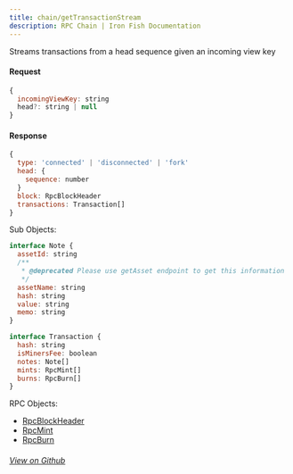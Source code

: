 ```yaml
---
title: chain/getTransactionStream
description: RPC Chain | Iron Fish Documentation
---
```


Streams transactions from a head sequence given an incoming view key

#### Request

```js
{
  incomingViewKey: string
  head?: string | null
}
```

#### Response

```js
{
  type: 'connected' | 'disconnected' | 'fork'
  head: {
    sequence: number
  }
  block: RpcBlockHeader
  transactions: Transaction[]
}
```

Sub Objects: 

```js
interface Note {
  assetId: string
  /**
   * @deprecated Please use getAsset endpoint to get this information
   */
  assetName: string
  hash: string
  value: string
  memo: string
}

interface Transaction {
  hash: string
  isMinersFee: boolean
  notes: Note[]
  mints: RpcMint[]
  burns: RpcBurn[]
}
```

RPC Objects: 
- [RpcBlockHeader](/developers/documentation/rpc/objects/rpcBlockHeader)
- [RpcMint](/developers/documentation/rpc/objects/rpcBurn)
- [RpcBurn](/developers/documentation/rpc/objects/rpcMint)


###### [View on Github](https://github.com/iron-fish/ironfish/blob/master/ironfish/src/rpc/routes/chain/getTransactionStream.ts)
